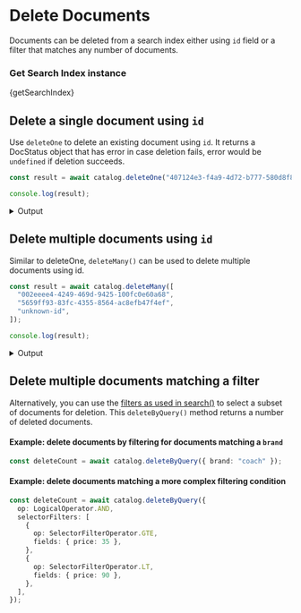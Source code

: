 
# Delete Documents

Documents can be deleted from a search index either using `id` field or a
filter that matches any number of documents.

### Get Search Index instance

<CodeBlock language="ts">{getSearchIndex}</CodeBlock>

## Delete a single document using `id`

Use `deleteOne` to delete an existing document using `id`. It returns a
DocStatus object that has error in case deletion fails, error would be
`undefined` if deletion succeeds.

```ts
const result = await catalog.deleteOne("407124e3-f4a9-4d72-b777-580d8f8de654");

console.log(result);
```

<details>
  <summary>Output</summary>

```
{
  "id": "407124e3-f4a9-4d72-b777-580d8f8de654"
}
```

</details>

## Delete multiple documents using `id`

Similar to deleteOne, `deleteMany()` can be used to delete multiple documents using id.

```ts
const result = await catalog.deleteMany([
  "002eeee4-4249-469d-9425-100fc0e60a68",
  "5659ff93-83fc-4355-8564-ac8efb47f4ef",
  "unknown-id",
]);

console.log(result);
```

<details>
  <summary>Output</summary>

```
[
  {
    "id": "002eeee4-4249-469d-9425-100fc0e60a68"
  },
  {
    "id": "5659ff93-83fc-4355-8564-ac8efb47f4ef"
  }
  {
    "id": "unknown-id",
    "error": {
      "errMsg": "TigrisError: Could not find a document with id: unknown-id"
    }
  }
]
```

</details>

## Delete multiple documents matching a filter

Alternatively, you can use the [filters as used in search()](../search/#filters) to select a subset
of documents for deletion. This `deleteByQuery()` method returns a number of deleted documents.

#### Example: delete documents by filtering for documents matching a `brand`

```ts
const deleteCount = await catalog.deleteByQuery({ brand: "coach" });
```

#### Example: delete documents matching a more complex filtering condition

```ts
const deleteCount = await catalog.deleteByQuery({
  op: LogicalOperator.AND,
  selectorFilters: [
    {
      op: SelectorFilterOperator.GTE,
      fields: { price: 35 },
    },
    {
      op: SelectorFilterOperator.LT,
      fields: { price: 90 },
    },
  ],
});
```
